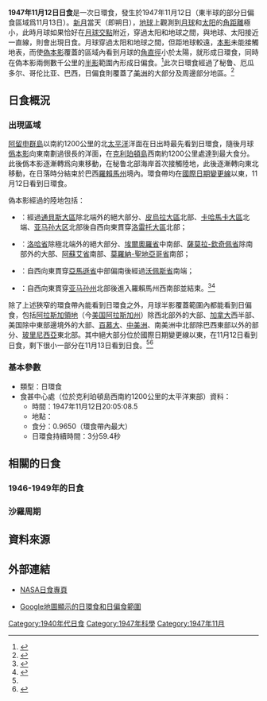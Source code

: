 {{noteTA
|1=zh-cn:亚马孙; zh-tw:亞馬遜
}}
{{Infobox Solar eclipse
| Year        = 1947
| Month       = 11
| Day         = 12
| Type        = 日環食
| Image       = SE1947Nov12A.png
| Image size  = 200px
| Image intro = 1947年11月12日日環食路徑圖
  <!--   日食資料   -->
| Gamma       = 0.3743
| Mag         = 0.9650
| Saros       = 132
| Saros total = 71
| Saros seq   = 42
  <!--     食甚     -->
| Duration    = 3分59.4秒
| Location    = [[太平洋|太平洋]]東部
| Coords      = {{coord|2|57.1|N|117|23.4|W}}
| Width       = 135.2公里
  <!--   開始時間   -->
| Partial     = 
| Start type  = 
| Centre      = 
| Greatest    = 20:05:08.5
  <!--     倒數     -->
| hour        = 20
| minute      = 5
| second      = 8.5
| Duration_s  = 
}}
'''1947年11月12日日食'''是一次日環食，發生於1947年11月12日（東半球的部分日偏食區域爲11月13日）。[[新月|新月]]當天（即朔日），[[地球|地球]]上觀測到[[月球|月球]]和[[太阳|太阳]]的[[角距離|角距離]]極小，此時月球如果恰好在[[月球交點|月球交點]]附近，穿過太阳和地球之間，與地球、太阳接近一直線，則會出現日食。月球穿過太阳和地球之間，但距地球較遠，[[本影|本影]]未能接觸地表，而使[[偽本影|偽本影]]覆蓋的區域內看到月球的[[角直徑|角直徑]]小於太陽，就形成日環食，同時在偽本影兩側數千公里的[[半影|半影]]範圍內形成日偏食。<ref name="astron">{{cite web|author=樊忠玉|title=日（月）食|url=http://www.astron.ac.cn/bencandy-51-1630-1.htm|publisher=中国天文科普网|accessdate=2016-03-27|archive-date=2014-09-17|archive-url=https://web.archive.org/web/20140917080048/http://www.astron.ac.cn/bencandy-51-1630-1.htm|dead-url=no}}</ref>此次日環食經過了秘鲁、厄瓜多尔、哥伦比亚、巴西，日偏食則覆蓋了[[美洲|美洲]]的大部分及周邊部分地區。<ref name="NASAGIF">{{cite web|author=Fred Espenak|title=Annular Solar Eclipse of 1947 Nov 12|url=http://eclipse.gsfc.nasa.gov/SEplot/SEplot1901/SE1947Nov12A.GIF|publisher=NASA Eclipse Web Site|accessdate=2016-03-27|archive-date=2020-10-21|archive-url=https://web.archive.org/web/20201021071342/https://eclipse.gsfc.nasa.gov/SEplot/SEplot1901/SE1947Nov12A.GIF|dead-url=no}}{{en}}</ref>

== 日食概況 ==
=== 出現區域 ===
[[阿留申群島|阿留申群島]]以南約1200公里的北[[太平洋|太平洋]]洋面在日出時最先看到日環食，隨後月球[[僞本影|僞本影]]向東南劃過很長的洋面，在[[克利珀頓島|克利珀頓島]]西南約1200公里處達到最大食分。此後僞本影逐漸轉爲向東移動，在秘鲁北部海岸首次接觸陸地，此後逐漸轉向東北移動，在日落時分結束於巴西[[羅賴馬州|羅賴馬州]]境內。環食帶均在[[國際日期變更線|國際日期變更線]]以東，11月12日看到日環食。

偽本影經過的陸地包括：
*{{flag|PER|1825}}：經過[[通貝斯大區|通貝斯大區]]除北端外的絕大部分、[[皮烏拉大區|皮烏拉大區]]北部、[[卡哈馬卡大區|卡哈馬卡大區]]北端、[[亚马孙大区|亚马孙大区]]北部後自西向東貫穿[[洛雷托大區|洛雷托大區]]北部；
*{{ECU}}：[[洛哈省|洛哈省]]除極北端外的絕大部分、[[埃爾奧羅省|埃爾奧羅省]]中南部、[[薩莫拉-欽奇佩省|薩莫拉-欽奇佩省]]除南部外的大部、[[阿蘇艾省|阿蘇艾省]]南部、[[莫羅納-聖地亞哥省|莫羅納-聖地亞哥省]]南部；
*{{COL}}：自西向東貫穿[[亞馬遜省|亞馬遜省]]中部偏南後經過[[沃佩斯省|沃佩斯省]]南端；
*{{flag|BRA|1889}}：自西向東貫穿[[亚马孙州_(巴西)|亚马孙州]]北部後進入羅賴馬州西南部並結束。<ref>{{cite web|author=Fred Espenak|title=Annular Solar Eclipse of 1947 Nov 12 - Google Maps and Solar Eclipse Paths|url=http://eclipse.gsfc.nasa.gov/SEgoogle/SEgoogle1901/SE1947Nov12Agoogle.html|publisher=NASA Eclipse Web Site|accessdate=2016-03-27|archive-date=2020-10-20|archive-url=https://web.archive.org/web/20201020123013/https://eclipse.gsfc.nasa.gov/SEgoogle/SEgoogle1901/SE1947Nov12Agoogle.html|dead-url=no}}{{en}}</ref><ref>{{cite web|author=Xavier M. Jubier|title=Eclipse Annulaire de Soleil du 12 novembre 1947 - Cartographie Interactive Google (1947 November 12 Annular Solar Eclipse - Interactive Google Map)|url=http://xjubier.free.fr/site_pages/solar_eclipses/xSE_GoogleMap3.php?Ecl=+19471112|accessdate=2016-03-27|archive-date=2017-04-06|archive-url=https://web.archive.org/web/20170406183038/http://xjubier.free.fr/site_pages/solar_eclipses/xSE_GoogleMap3.php?Ecl=+19471112|dead-url=no}}{{fr}}{{en}}</ref>

除了上述狹窄的環食帶內能看到日環食之外，月球半影覆蓋範圍內都能看到日偏食，包括[[阿拉斯加領地|阿拉斯加領地]]（今[[美国|美国]][[阿拉斯加州|阿拉斯加州]]）除西北部外的大部、[[加拿大|加拿大]]西半部、美国除中東部邊境外的大部、[[百慕大|百慕大]]、[[中美洲|中美洲]]、南美洲中北部除巴西東部以外的部分、[[玻里尼西亞|玻里尼西亞]]東北部。其中絕大部分位於國際日期變更線以東，在11月12日看到日食，剩下很小一部分在11月13日看到日食。<ref name="NASAGIF"/><ref>{{cite web|author=Fred Espenak|title=Catalog of Solar Eclipses (1901 to 2000)|url=http://eclipse.gsfc.nasa.gov/SEcat5/SE1901-2000.html|publisher=NASA Eclipse Web Site|accessdate=2016-03-27|archive-date=2008-08-29|archive-url=https://web.archive.org/web/20080829151131/http://eclipse.gsfc.nasa.gov/SEcat5/SE1901-2000.html|dead-url=no}}{{en}}</ref>

=== 基本參數 ===
{{NoteUTC}}
* 類型：日環食
* 食甚中心處（位於克利珀頓島西南約1200公里的太平洋東部）資料：
** 時間：1947年11月12日20:05:08.5
** 地點：{{coord|2|57.1|N|117|23.4|W}}
** 食分：0.9650（環食帶內最大）
** 日環食持續時間：3分59.4秒

== 相關的日食 ==
=== 1946-1949年的日食 ===
{{Solar eclipse set 1946-1949}}

=== 沙羅周期 ===
{{Solar Saros series 132}}

== 資料來源 ==
{{reflist}}

== 外部連結 ==
{{日食主題}}
* [http://eclipse.gsfc.nasa.gov/solar.html NASA日食專頁]{{Wayback|url=http://eclipse.gsfc.nasa.gov/solar.html |date=20190108200537 }}{{en}}
{{Solar eclipse NASA reference|1901/SE1947Nov12A}}
* [http://xjubier.free.fr/site_pages/solar_eclipses/xSE_GoogleMap3.php?Ecl=+19471112 Google地圖顯示的日環食和日偏食範圍]{{Wayback|url=http://xjubier.free.fr/site_pages/solar_eclipses/xSE_GoogleMap3.php?Ecl=+19471112 |date=20170406183038 }}{{fr}}{{en}}

{{Solar eclipses
|nature=日環食
|previous=[[1947年5月20日日食|1947年5月20日日食]]|natureprevious=日全食
|previoussamenature=[[1945年1月14日日食|1945年1月14日日食]]
|next=[[1948年5月9日日食|1948年5月9日日食]]|naturenext=日環食
|nextsamenature=[[1948年5月9日日食|1948年5月9日日食]]
}}
{{日食}}

[[Category:1940年代日食|Category:1940年代日食]]
[[Category:1947年科學|Category:1947年科學]]
[[Category:1947年11月|Category:1947年11月]]